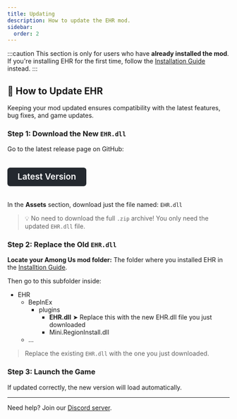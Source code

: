 ```yaml
---
title: Updating
description: How to update the EHR mod.
sidebar:
  order: 2
---
```


:::caution
This section is only for users who have **already installed the mod**.  
If you're installing EHR for the first time, follow the [Installation Guide](/guides/installation) instead.
:::

## 🔄 How to Update EHR

Keeping your mod updated ensures compatibility with the latest features, bug fixes, and game updates.

### Step 1: Download the New `EHR.dll`

Go to the latest release page on GitHub:

<a href="https://github.com/Gurge44/EndlessHostRoles/releases/latest" target="_blank" rel="noopener" style="
  display: inline-flex;
  align-items: center;
  gap: 0.5em;
  background-color: #24292f;
  color: #fff;
  padding: 0.6em 1.2em;
  font-size: 1.2rem;
  font-weight: 600;
  border-radius: 6px;
  text-decoration: none;
  line-height: 1;
  margin: 1em 0;
  vertical-align: middle;
">
  <Icon name="github" style="position: relative; top: 0.5px;" size="1.3em" />
  <span style="position: relative; top: -0.5px;">Latest Version</span>
</a>

In the **Assets** section, download just the file named: `EHR.dll`
> 💡 No need to download the full `.zip` archive! You only need the updated `EHR.dll` file.

### Step 2: Replace the Old `EHR.dll`

**Locate your Among Us mod folder:** The folder where you installed EHR in the [Installtion Guide](/guides/installation).

Then go to this subfolder inside:

<FileTree>

- EHR
  - BepInEx
    - plugins
      - **EHR.dll** ➤ Replace this with the new EHR.dll file you just downloaded
      - Mini.RegionInstall.dll
  - …

</FileTree>


> Replace the existing `EHR.dll` with the one you just downloaded.

### Step 3: Launch the Game

If updated correctly, the new version will load automatically.

---

Need help? Join our [Discord server](https://discord.gg/m2qS2WCDuv).